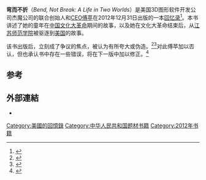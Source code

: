 {{Infobox book
| name             = 弯而不折
| image            = 
| author           = [[傅苹|傅苹]]
| subject          = 回忆录
| publisher        = Portfolio Hardcover
| pages            = 288页
}}
'''弯而不折'''（''Bend, Not Break: A Life in Two Worlds''）是美国3D图形软件开发公司杰魔公司的联合创始人和[[CEO|CEO]][[傅苹|傅苹]]在2012年12月31日出版的一本[[回忆录|回忆录]]<ref>{{cite web |last=Fu |first=Ping |url=http://www.nyjournalofbooks.com/review/bend-not-break-life-two-worlds |title=Bend, Not Break: A Life in Two Worlds |publisher=New York Journal of Books |date=2012-12-31 |accessdate=2013-03-15 |archive-date=2013-11-01 |archive-url=https://web.archive.org/web/20131101002335/http://www.nyjournalofbooks.com/review/bend-not-break-life-two-worlds }}</ref>。本书讲述了她的童年在[[中国|中国]][[文化大革命|文化大革命]]期间的故事，以及她在文化大革命结束后，从[[江苏师范学院|江苏师范学院]]被驱逐到[[美国|美国]]的故事。

该书出版后，立刻成了争议的焦点，被认为有所夸大或伪造。<ref name="Forbes2">{{cite news |url=http://www.forbes.com/sites/jennagoudreau/2013/01/31/bend-not-break-author-ping-fu-responds-to-backlash/ |title='Bend, Not Break' Author Ping Fu Responds To Backlash |publisher=Forbes |date=2012-04-18 |accessdate=2013-03-15 |archive-date=2020-10-21 |archive-url=https://web.archive.org/web/20201021025124/https://www.forbes.com/sites/jennagoudreau/2013/01/31/bend-not-break-author-ping-fu-responds-to-backlash/ |dead-url=no }}</ref><ref name="Forbes3">{{cite news |url=http://www.forbes.com/sites/russellflannery/2013/01/31/one-bold-and-controversial-lady-bend-not-break-author-ping-fu/ |title=One Bold And Controversial Lady: "Bend, Not Break" Author Ping Fu |publisher=Forbes |date=2012-04-18 |accessdate=2013-03-15 |archive-date=2021-09-01 |archive-url=https://web.archive.org/web/20210901033204/https://www.forbes.com/sites/russellflannery/2013/01/31/one-bold-and-controversial-lady-bend-not-break-author-ping-fu/ }}</ref>对此傅苹加以否认，但也承认书中存在一些错误，将在下一版中加以修正。<ref name="NYT1">{{cite news|title=Ensnared in the Trap of Memory|author=DIDI KIRSTEN TATLOW|date=February 20, 2013|url=http://www.nytimes.com/2013/02/21/world/asia/21iht-letter21.html?_r=0|work=New York Times|accessdate=2013-10-30|archive-date=2013-11-13|archive-url=https://web.archive.org/web/20131113235236/http://www.nytimes.com/2013/02/21/world/asia/21iht-letter21.html?_r=0}}</ref>

==参考==
{{reflist|2}}

==外部連結==
*{{Official website|http://bendnotbreak.com/}}

[[Category:美國的回憶錄|Category:美國的回憶錄]]
[[Category:中华人民共和国题材书籍|Category:中华人民共和国题材书籍]]
[[Category:2012年书籍|Category:2012年书籍]]
